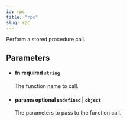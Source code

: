 ```yaml
---
id: rpc
title: "rpc"
slug: rpc
---
```



Perform a stored procedure call.



## Parameters


<ul className="method-list-group">
  
<li className="method-list-item">
  <h4 className="method-list-item-label">
    <span className="method-list-item-label-name">
      fn
    </span>
    <span className="method-list-item-label-badge required">
      required
    </span>
    <span className="method-list-item-validation">
      <code>string</code>
    </span>
  </h4>
  <div class="method-list-item-description">

The function name to call.
  
  </div>
  
</li>


<li className="method-list-item">
  <h4 className="method-list-item-label">
    <span className="method-list-item-label-name">
      params
    </span>
    <span className="method-list-item-label-badge false">
      optional
    </span>
    <span className="method-list-item-validation">
      <code>undefined</code> | <code>object</code>
    </span>
  </h4>
  <div class="method-list-item-description">

The parameters to pass to the function call.
  
  </div>
  
</li>

</ul>